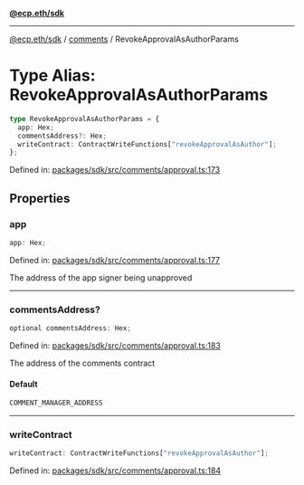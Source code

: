 [**@ecp.eth/sdk**](../../index.mdx)

***

[@ecp.eth/sdk](/sdk-reference/index.mdx) / [comments](/sdk-reference/comments/index.mdx) / RevokeApprovalAsAuthorParams

# Type Alias: RevokeApprovalAsAuthorParams

```ts
type RevokeApprovalAsAuthorParams = {
  app: Hex;
  commentsAddress?: Hex;
  writeContract: ContractWriteFunctions["revokeApprovalAsAuthor"];
};
```

Defined in: [packages/sdk/src/comments/approval.ts:173](https://github.com/ecp-eth/comments-monorepo/blob/main/packages/sdk/src/comments/approval.ts#L173)

## Properties

### app

```ts
app: Hex;
```

Defined in: [packages/sdk/src/comments/approval.ts:177](https://github.com/ecp-eth/comments-monorepo/blob/main/packages/sdk/src/comments/approval.ts#L177)

The address of the app signer being unapproved

***

### commentsAddress?

```ts
optional commentsAddress: Hex;
```

Defined in: [packages/sdk/src/comments/approval.ts:183](https://github.com/ecp-eth/comments-monorepo/blob/main/packages/sdk/src/comments/approval.ts#L183)

The address of the comments contract

#### Default

```ts
COMMENT_MANAGER_ADDRESS
```

***

### writeContract

```ts
writeContract: ContractWriteFunctions["revokeApprovalAsAuthor"];
```

Defined in: [packages/sdk/src/comments/approval.ts:184](https://github.com/ecp-eth/comments-monorepo/blob/main/packages/sdk/src/comments/approval.ts#L184)
